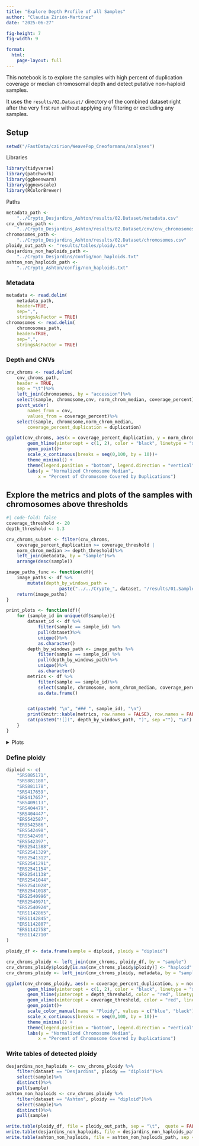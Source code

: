 ```yaml
---
title: "Explore Depth Profile of all Samples"
author: "Claudia Zirión-Martínez"
date: "2025-06-27"

fig-height: 7
fig-width: 9

format: 
  html:
    page-layout: full
---
```


This notebook is to explore the samples with high percent of duplication coverage or median chromosomal depth
and detect putative non-haploid samples.

It uses the `results/02.Dataset/` directory of the combined dataset right after the very first run without applying any filtering or excluding any samples. 


## Setup {#setup}

```r
setwd("/FastData/czirion/WeavePop_Cneoformans/analyses")
```

Libraries

```r
library(tidyverse)
library(patchwork)
library(ggbeeswarm)
library(ggnewscale)
library(RColorBrewer)
```

Paths

```r
metadata_path <-
    "../Crypto_Desjardins_Ashton/results/02.Dataset/metadata.csv"
cnv_chroms_path <-
    "../Crypto_Desjardins_Ashton/results/02.Dataset/cnv/cnv_chromosomes.tsv"
chromosomes_path <-
    "../Crypto_Desjardins_Ashton/results/02.Dataset/chromosomes.csv"
ploidy_out_path <- "results/tables/ploidy.tsv"
desjardins_non_haploids_path <- 
    "../Crypto_Desjardins/config/non_haploids.txt"
ashton_non_haploids_path <- 
    "../Crypto_Ashton/config/non_haploids.txt"
```

### Metadata

```r
metadata <- read.delim(
    metadata_path,
    header=TRUE,
    sep=",",
    stringsAsFactor = TRUE)
chromosomes <- read.delim(
    chromosomes_path,
    header=TRUE,
    sep=",",
    stringsAsFactor = TRUE) 
```

### Depth and CNVs

```r
cnv_chroms <- read.delim(
    cnv_chroms_path,
    header = TRUE,
    sep = "\t")%>%
    left_join(chromosomes, by = "accession")%>%
    select(sample, chromosome,cnv, norm_chrom_median, coverage_percent)%>%
    pivot_wider(
        names_from = cnv,
        values_from = coverage_percent)%>%
    select(sample, chromosome,norm_chrom_median,
        coverage_percent_duplication = duplication)

```

```r
ggplot(cnv_chroms, aes(x = coverage_percent_duplication, y = norm_chrom_median)) +
        geom_hline(yintercept = c(1, 2), color = "black", linetype = "solid") +
        geom_point()+
        scale_x_continuous(breaks = seq(0,100, by = 10))+
        theme_minimal() +
        theme(legend.position = "bottom", legend.direction = "vertical")+
        labs(y = "Normalized Chromosome Median",
            x = "Percent of Chromosome Covered by Duplications")
```

## Explore the metrics and plots of the samples with chromosomes above thresholds

```r
#| code-fold: false
coverage_threshold <- 20
depth_threshold <- 1.3
```

```r
cnv_chroms_subset <- filter(cnv_chroms, 
    coverage_percent_duplication >= coverage_threshold | 
    norm_chrom_median >= depth_threshold)%>%
    left_join(metadata, by = "sample")%>%
    arrange(desc(sample))
```

```r
image_paths_func <- function(df){
    image_paths <- df %>%
        mutate(depth_by_windows_path = 
                    paste("../../Crypto_", dataset, "/results/01.Samples/plots/", sample, "/depth_by_windows.png", sep = ""))
    return(image_paths)
}

print_plots <- function(df){
    for (sample_id in unique(df$sample)){
        dataset_id <- df %>% 
            filter(sample == sample_id) %>% 
            pull(dataset)%>%
            unique()%>%
            as.character()
        depth_by_windows_path <- image_paths %>%
            filter(sample == sample_id) %>% 
            pull(depth_by_windows_path)%>%
            unique()%>%
            as.character() 
        metrics <- df %>% 
            filter(sample == sample_id)%>%
            select(sample, chromosome, norm_chrom_median, coverage_percent_duplication)%>%
            as.data.frame()


        cat(paste0( "\n", "### ", sample_id), "\n")
        print(knitr::kable(metrics, row.names = FALSE), row.names = FALSE)
        cat(paste0("![](", depth_by_windows_path, ")", sep =""), "\n")
    }
}
```

<details>
<summary> Plots </summary>
```r
image_paths = image_paths_func(cnv_chroms_subset)
print_plots(cnv_chroms_subset)
``` 
</details>

### Define ploidy

```r
diploid <- c(
    "SRS885171",
    "SRS881180",
    "SRS881178",
    "SRS417659",
    "SRS417657",
    "SRS409113",
    "SRS404479",
    "SRS404447",
    "ERS542587",
    "ERS542586",
    "ERS542498",
    "ERS542490",
    "ERS542397",
    "ERS2541388",
    "ERS2541329",
    "ERS2541312",
    "ERS2541291",
    "ERS2541154",
    "ERS2541138",
    "ERS2541044",
    "ERS2541028",
    "ERS2541018",
    "ERS2540996",
    "ERS2540971",
    "ERS2540924",
    "ERS1142865",
    "ERS1142845",
    "ERS1142807",
    "ERS1142758",
    "ERS1142710"
)
```

```r
ploidy_df <- data.frame(sample = diploid, ploidy = "diploid")
```

```r
cnv_chroms_ploidy <- left_join(cnv_chroms, ploidy_df, by = "sample")
cnv_chroms_ploidy$ploidy[is.na(cnv_chroms_ploidy$ploidy)] <- "haploid"
cnv_chroms_ploidy <- left_join(cnv_chroms_ploidy, metadata, by = "sample")
```

```r
ggplot(cnv_chroms_ploidy, aes(x = coverage_percent_duplication, y = norm_chrom_median, color = ploidy)) +
        geom_hline(yintercept = c(1, 2), color = "black", linetype = "solid") +
        geom_hline(yintercept = depth_threshold, color = "red", linetype = "dashed")+
        geom_vline(xintercept = coverage_threshold, color = "red", linetype = "dashed")+
        geom_point()+
        scale_color_manual(name = "Ploidy", values = c("blue", "black"))+
        scale_x_continuous(breaks = seq(0,100, by = 10))+
        theme_minimal() +
        theme(legend.position = "bottom", legend.direction = "vertical")+
        labs(y = "Normalized Chromosome Median",
            x = "Percent of Chromosome Covered by Duplications")
```

### Write tables of detected ploidy

```r
desjardins_non_haploids <- cnv_chroms_ploidy %>%
    filter(dataset == "Desjardins", ploidy == "diploid")%>%
    select(sample)%>%
    distinct()%>%
    pull(sample)
ashton_non_haploids <- cnv_chroms_ploidy %>%
    filter(dataset == "Ashton", ploidy == "diploid")%>%
    select(sample)%>%
    distinct()%>%
    pull(sample)
```
```r
write.table(ploidy_df, file = ploidy_out_path, sep = "\t",  quote = FALSE, row.names = FALSE)
write.table(desjardins_non_haploids, file = desjardins_non_haploids_path, sep = "\t",  quote = FALSE, row.names = FALSE, col.names = FALSE)
write.table(ashton_non_haploids, file = ashton_non_haploids_path, sep = "\t",  quote = FALSE, row.names = FALSE, col.names = FALSE)
```

